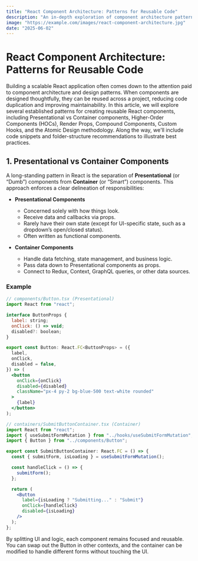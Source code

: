 ```yaml
---
title: "React Component Architecture: Patterns for Reusable Code"
description: "An in-depth exploration of component architecture patterns in React for building reusable, maintainable codebases."
image: "https://example.com/images/react-component-architecture.jpg"
date: "2025-06-02"
---
```


# React Component Architecture: Patterns for Reusable Code

Building a scalable React application often comes down to the attention paid to component architecture and design patterns. When components are designed thoughtfully, they can be reused across a project, reducing code duplication and improving maintainability. In this article, we will explore several established patterns for creating reusable React components, including Presentational vs Container components, Higher-Order Components (HOCs), Render Props, Compound Components, Custom Hooks, and the Atomic Design methodology. Along the way, we'll include code snippets and folder-structure recommendations to illustrate best practices.

## 1. Presentational vs Container Components

A long-standing pattern in React is the separation of **Presentational** (or “Dumb”) components from **Container** (or “Smart”) components. This approach enforces a clear delineation of responsibilities:

- **Presentational Components**

  - Concerned solely with how things look.
  - Receive data and callbacks via props.
  - Rarely have their own state (except for UI-specific state, such as a dropdown’s open/closed status).
  - Often written as functional components.

- **Container Components**
  - Handle data fetching, state management, and business logic.
  - Pass data down to Presentational components as props.
  - Connect to Redux, Context, GraphQL queries, or other data sources.

### Example

```jsx
// components/Button.tsx (Presentational)
import React from "react";

interface ButtonProps {
  label: string;
  onClick: () => void;
  disabled?: boolean;
}

export const Button: React.FC<ButtonProps> = ({
  label,
  onClick,
  disabled = false,
}) => (
  <button
    onClick={onClick}
    disabled={disabled}
    className="px-4 py-2 bg-blue-500 text-white rounded"
  >
    {label}
  </button>
);
```

```jsx
// containers/SubmitButtonContainer.tsx (Container)
import React from "react";
import { useSubmitFormMutation } from "../hooks/useSubmitFormMutation";
import { Button } from "../components/Button";

export const SubmitButtonContainer: React.FC = () => {
  const { submitForm, isLoading } = useSubmitFormMutation();

  const handleClick = () => {
    submitForm();
  };

  return (
    <Button
      label={isLoading ? "Submitting..." : "Submit"}
      onClick={handleClick}
      disabled={isLoading}
    />
  );
};
```

By splitting UI and logic, each component remains focused and reusable. You can swap out the Button in other contexts, and the container can be modified to handle different forms without touching the UI.
